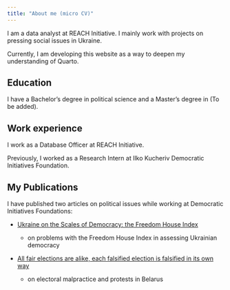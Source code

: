 ```yaml
---
title: "About me (micro CV)"
---
```


I am a data analyst at REACH Initiative. I mainly work with projects on pressing social issues in Ukraine.

Currently, I am developing this website as a way to deepen my understanding of Quarto.


## Education 

I have a Bachelor's degree in political science and a Master's degree in (To be added).

## Work experience

I work as a Database Officer at REACH Initiative.

Previously, I worked as a Research Intern at Ilko Kucheriv Democratic Initiatives Foundation. 

## My Publications

I have published two articles on political issues while working at Democratic Initiatives Foundations:

- [Ukraine on the Scales of Democracy: the Freedom House Index](https://voxukraine.org/en/ukraine-on-the-scales-of-democracy-the-freedom-house-index/)
  
  - on problems with the Freedom House Index in assessing Ukrainian democracy 

- [All fair elections are alike, each falsified election is falsified in its own way](https://dif.org.ua/article/usi-chesni-vibori-chesni-odnakovo-usi-sfalshovani-sfalshovani-po-riznomu)

  - on electoral malpractice and protests in Belarus 
